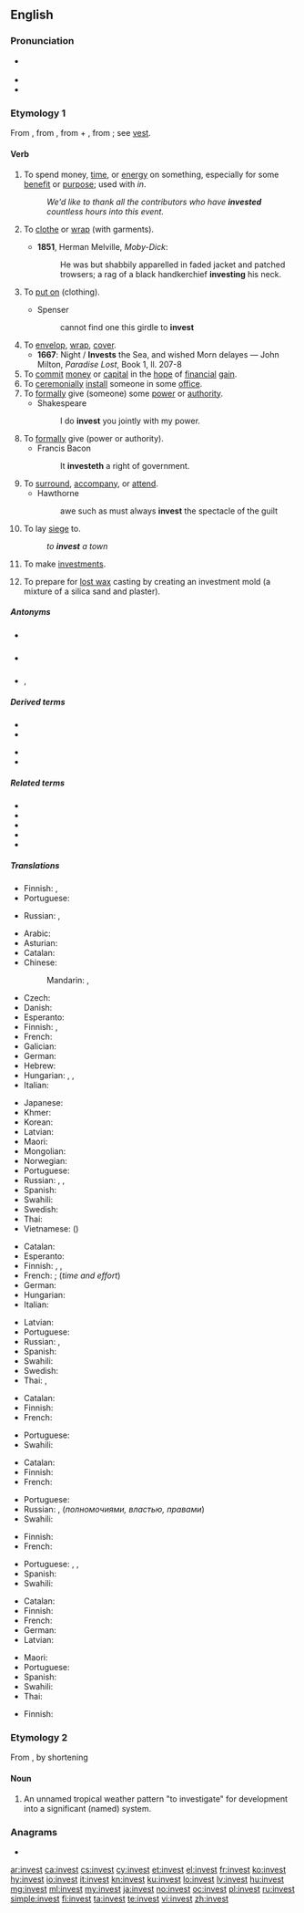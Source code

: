 ==English==

===Pronunciation===
* {{a|UK|US}} {{IPA|/ɪnˈvɛst/|lang=en}}
* {{audio|en-us-invest.ogg|Audio (US)|lang=en}}
* {{rhymes|ɛst|lang=en}}

===Etymology 1===
From {{etyl|fr|en}} {{m|fr|investir}}, from {{etyl|la|en}} {{m|la|investio||to clothe, cover}}, from {{m|la|in-||in, on}} + {{m|la|vestio||to clothe, dress}}, from {{m|la|vestis||clothing}}; see [[vest]].

====Verb====
{{en-verb}}

# To spend money, [[time]], or [[energy]] on something, especially for some [[benefit]] or [[purpose]]; used with ''in''.
#: ''We'd like to thank all the contributors who have '''invested''' countless hours into this event.''
# {{lb|en|dated}} To [[clothe]] or [[wrap]] (with garments).
#* '''1851''', Herman Melville, ''Moby-Dick'':
#*: He was but shabbily apparelled in faded jacket and patched trowsers; a rag of a black handkerchief '''investing''' his neck.
# {{lb|en|obsolete}} To [[put on]] (clothing).
#* Spenser
#*: cannot find one this girdle to '''invest'''
# To [[envelop]], [[wrap]], [[cover]].
#* '''1667''': Night / '''Invests''' the Sea, and wished Morn delayes — John Milton, ''Paradise Lost'', Book 1, ll. 207-8
# To [[commit]] [[money]] or [[capital]] in the [[hope]] of [[financial]] [[gain]].
# To [[ceremonially]] [[install]] someone in some [[office]].
# To [[formally]] give (someone) some [[power]] or [[authority]].
#* Shakespeare
#*: I do '''invest''' you jointly with my power.
# To [[formally]] give (power or authority).
#* Francis Bacon
#*: It '''investeth''' a right of government.
# To [[surround]], [[accompany]], or [[attend]].
#* Hawthorne
#*: awe such as must always '''invest''' the spectacle of the guilt
# To lay [[siege]] to.
#: ''to '''invest''' a town''
# {{lb|en|intransitive}} To make [[investments]].
# {{lb|en|metallurgy}} To prepare for [[lost wax]] casting by creating an investment mold (a mixture of a silica sand and plaster).

=====Antonyms=====
* {{sense|clothe}} {{l|en|divest}}
* {{sense|give}} {{l|en|divest}}
* {{sense|commit funds}} {{l|en|disinvest}}, {{l|en|divest}}

=====Derived terms=====
{{rel-top|terms derived from ''invest (verb)''}}
* {{l|en|disinvest}}
* {{l|en|investable}}
{{rel-mid}}
* {{l|en|investor}}
* {{l|en|investment}}
{{rel-bottom}}

=====Related terms=====
* {{l|en|divest}}
* {{l|en|vest}}
* {{l|en|vestibule}}
* {{l|en|vestment}}
* {{l|en|vesture}}

=====Translations=====
{{trans-see|to clothe or wrap with garments|clothe}}

{{trans-top|to envelop, wrap, cover}}
* Finnish: {{t+|fi|peittää}}, {{t+|fi|peitellä}}
* Portuguese: {{t+|pt|cobrir}}
{{trans-mid}}
* Russian: {{t+|ru|покрыва́ть|impf}}, {{t+|ru|покры́ть|pf}}
{{trans-bottom}}

{{trans-top|to commit resources in the hope of financial gain}}
* Arabic: {{t|ar|اِسْتَثْمَرَ}}
* Asturian: {{t|ast|invertir}}
* Catalan: {{t+|ca|invertir}}
* Chinese:
*: Mandarin: {{t+|cmn|投資|sc=Hani}}, {{t+|cmn|投资|tr=tóuzī|sc=Hani}}
* Czech: {{t+|cs|investovat}}
* Danish: {{t|da|investere}}
* Esperanto: {{t|eo|investi}}
* Finnish: {{t+|fi|investoida}}, {{t+|fi|sijoittaa}}
* French: {{t+|fr|investir}}
* Galician: {{t|gl|investir}}
* German: {{t+|de|investieren}}
* Hebrew: {{t|he|השקיע|tr=hishkía}}
* Hungarian: {{t+|hu|befektet}}, {{t+|hu|beruház}}, {{t+|hu|invesztál}}
* Italian: {{t+|it|investire}}
{{trans-mid}}
* Japanese: {{t+|ja|投資|alt=投資する|tr=とうしする, tōshi-suru}}
* Khmer: {{t-needed|km}}
* Korean: {{t+|ko|투자|alt=투자하다|tr=tuja-hada|sc=Hang}}
* Latvian: {{t|lv|ieguldīt}}
* Maori: {{t|mi|whakangao}}
* Mongolian: {{t-needed|mn}}
* Norwegian: {{t|no|investere}}
* Portuguese: {{t+|pt|investir}}
* Russian: {{t+|ru|инвести́ровать|impf|pf}}, {{t+|ru|вкла́дывать|impf}}, {{t+|ru|вложи́ть|pf}}
* Spanish: {{t+|es|invertir}}
* Swahili: {{t+|sw|wekeza}}
* Swedish: {{t+|sv|investera}}
* Thai: {{t+|th|ลงทุน}}
* Vietnamese: {{t|vi|đầu tư}} ({{t|vi|投資|sc=Hani}})
{{trans-bottom}}

{{trans-top|to spend money, time, effort into sthg}}
* Catalan: {{t+|ca|invertir}}
* Esperanto: {{t|eo|investi}}
* Finnish: {{t+|fi|panostaa}}, {{t+|fi|käyttää}}, {{t|fi|satsata}}
* French: {{t+|fr|investir}}; {{t+|fr|consacrer}} (''time and effort'')
* German: {{t+|de|investieren}}
* Hungarian: {{t+|hu|befektet}}
* Italian: {{t+|it|investire}}
{{trans-mid}}
* Latvian: {{t|lv|ieguldīt}}
* Portuguese: {{t+|pt|investir}}
* Russian: {{t+|ru|вкла́дывать|impf}}, {{t+|ru|вложи́ть|pf}}
* Spanish: {{t+|es|invertir}}
* Swahili: {{t+|sw|wekeza}}
* Swedish: {{t+|sv|investera}}
* Thai: {{t+|th|ลงทุน}}, {{t|th|ลงทุนลงแรง}}
{{trans-bottom}}

{{trans-top|to ceremonially install into office}}
* Catalan: {{t+|ca|investir}}
* Finnish: {{t+|fi|nimittää}}
* French: {{t+|fr|investir}}
{{trans-mid}}
* Portuguese: {{t+|pt|investir}}
* Swahili: {{t+|sw|wekeza}}
{{trans-bottom}}

{{trans-top|to formally give power}}
* Catalan: {{t+|ca|investir}}
* Finnish: {{t|fi|valtuuttaa}}
* French: {{t+|fr|investir}}
{{trans-mid}}
* Portuguese: {{t+|pt|investir}}
* Russian: {{t+|ru|наделя́ть|impf}}, {{t+|ru|надели́ть|pf}} (''полномочиями, властью, правами'')
* Swahili: {{t+|sw|wekeza}}
{{trans-bottom}}

{{trans-top|to lay siege to}}
* Finnish: {{t+|fi|piirittää}}
* French: {{t+|fr|investir}}
{{trans-mid}}
* Portuguese: {{t+|pt|cercar}}, {{t|pt|sitiar}}, {{t+|pt|assediar}}
* Spanish: {{t+|es|sitiar}}
* Swahili: {{t+|sw|wekeza}}
{{trans-bottom}}

{{trans-top|to make investments}}
* Catalan: {{t+|ca|invertir}}
* Finnish: {{t+|fi|investoida}}
* French: {{t+|fr|investir}}
* German: {{t+|de|investieren}}
* Latvian: {{t|lv|ieguldīt}}
{{trans-mid}}
* Maori: {{t|mi|whakangao}}
* Portuguese: {{t+|pt|investir}}
* Spanish: {{t+|es|invertir}}
* Swahili: {{t+|sw|wekeza}}
* Thai: {{t+|th|ลงทุน}}
{{trans-bottom}}

{{trans-top|to create an investment mold}}
* Finnish: {{t|fi|kaavata}}
{{trans-mid}}
{{trans-bottom}}

===Etymology 2===
From {{m|en|investigate|}}, by shortening

====Noun====
{{en-noun}}

# {{lb|en|meteorology}} An unnamed tropical weather pattern "to investigate" for development into a significant (named) system.<!--A temporary designation by the U.S. [http://www.nrlmry.navy.mil/tc_pages/ Naval Research Lab] Joint Typhoon Warning Center and [http://www.nhc.noaa.gov/ National Hurricane Center]. Internal jargon (possibly teletype abbreviation) in the 1980's. Appears today on some tracking maps, e.g. tropical storm advisories at the [http://www.wunderground.com/tropical/ wunderground.com tropical weather page]. Designation, e.g. <code>'''91e'''</code>, is a cyclic number (90-99) and a letter suffix for oceanic region:
#* <code>'''a'''</code> - Arabian Sea
#* <code>'''b'''</code> - Bay of Bengal
#* <code>'''c'''</code> - North Central Pacific Ocean
#* <code>'''e'''</code> - Northeast Pacific Ocean
#* <code>'''l'''</code> - North Atlantic Ocean and Caribbean Sea
#* <code>'''p'''</code> - South Pacific Ocean
#* <code>'''s'''</code> - South Indian Ocean
#* <code>'''w'''</code> - Northwest Pacific Ocean -->

===Anagrams===
* {{l|en|ventis}}

[[ar:invest]]
[[ca:invest]]
[[cs:invest]]
[[cy:invest]]
[[et:invest]]
[[el:invest]]
[[fr:invest]]
[[ko:invest]]
[[hy:invest]]
[[io:invest]]
[[it:invest]]
[[kn:invest]]
[[ku:invest]]
[[lo:invest]]
[[lv:invest]]
[[hu:invest]]
[[mg:invest]]
[[ml:invest]]
[[my:invest]]
[[ja:invest]]
[[no:invest]]
[[oc:invest]]
[[pl:invest]]
[[ru:invest]]
[[simple:invest]]
[[fi:invest]]
[[ta:invest]]
[[te:invest]]
[[vi:invest]]
[[zh:invest]]